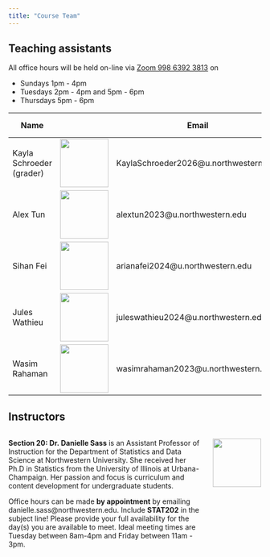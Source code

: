 ---
title: "Course Team"
---

## Teaching assistants

All office hours will be held on-line via [Zoom 998 6392 3813](https://northwestern.zoom.us/j/99863923813) on

-   Sundays 1pm - 4pm
-   Tuesdays 2pm - 4pm and 5pm - 6pm
-   Thursdays 5pm - 6pm

| Name                     |                                                | Email                                  | Office hours             |
|----------------|----------------------|------------------|----------------|
| Kayla Schroeder (grader) | ![](images/ta/profile_kayla.jpg){height="1in"} | KaylaSchroeder2026\@u.northwestern.edu | By Appointment           |
| Alex Tun                 | ![](images/ta/profile_alex.jpg){height="1in"}  | alextun2023\@u.northwestern.edu        | Tues 2 - 4pm             |
| Sihan Fei                | ![](images/ta/profile_sihan.jpg){height="1in"} | arianafei2024\@u.northwestern.edu      | Tues 5-6pm & Thurs 5-6pm |
| Jules Wathieu            | ![](images/ta/profile_jules.jpg){height="1in"} | juleswathieu2024\@u.northwestern.edu   | Sunday 1 - 3pm           |
| Wasim Rahaman            | ![](images/ta/profile_wasim.jpg){height="1in"} | wasimrahaman2023\@u.northwestern.edu   | Sunday 2 - 4pm           |

## Instructors

::: columns
::: {.column width="80%"}
**Section 20: Dr. Danielle Sass** is an Assistant Professor of Instruction for the Department of Statistics and Data Science at Northwestern University. She received her Ph.D in Statistics from the University of Illinois at Urbana-Champaign. Her passion and focus is curriculum and content development for undergraduate students.

Office hours can be made **by appointment** by emailing danielle.sass\@northwestern.edu. Include **STAT202** in the subject line! Please provide your full availability for the day(s) you are available to meet. Ideal meeting times are Tuesday between 8am-4pm and Friday between 11am - 3pm.
:::

::: {.column width="20%"}
![](images/ta/profile_sass.jpg){height="1in"}
:::
:::

<!-- ::: columns -->

<!-- ::: {.column width="80%"} -->

<!-- **Section 21: Dr. Arvind Krishna** is an Assistant Professor of Instruction for the Department of Statistics and Data Science at Northwestern University. He received his Ph.D in Statistics from Georgia Institute of Technology. Office hours can be made by appointment by emailing krish\@northwestern.edu -->

<!-- ::: -->

<!-- ::: {.column width="20%"} -->

<!-- ![](images/ta/profile_krish.jpg){height="1in"} -->

<!-- ::: -->

<!-- ::: -->

